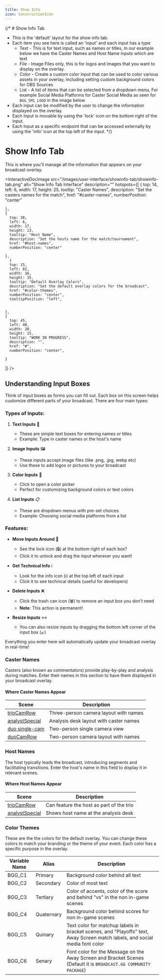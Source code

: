 ```yaml
---
title: Show Info
icon: ConstructionIcon
---
```




{/* # Show Info Tab

- This is the 'default' layout for the show info tab.
- Each item you see here is called an 'input' and each input has a type
  - Text - This is for text input, such as names or titles, In our example below we have the Caster Names and Host Name inputs which are text
  - File - Image Files only, this is for logos and images that you want to display on the overlay.
  - Color - Create a custom color input that can be used to color various assets in your overlay, including setting custom background colors for OBS Sources
  - List - A list of items that can be selected from a dropdown menu, For example Social Media Platforms for Caster Social Media as seen for `BGG_SM1_LOGO` in the image below
- Each input can be modified by the user to change the information displayed on the overlay.
- Each Input is movable by using the 'lock' icon on the bottom right of the input.
- Each Input as a specific endpoint that can be accessed externally by using the 'info' icon at the top left of the input.
 */}

 # Show Info Tab

This is where you'll manage all the information that appears on your broadcast overlay.



<InteractiveDocImage 
  src="/images/user-interface/showinfo-tab/showinfo-tab.png"
  alt="Show Info Tab Interface"
  description=""
  hotspots={[
    {
      top: 14,
      left: 6,
      width: 17,
      height: 25,
      tooltip: "Caster Names",
      description: "Set the casters names for the match",
      href: "#caster-names",
      numberPosition: "center"

      
    },
    {
      top: 38,
      left: 6,
      width: 17,
      height: 13,
      tooltip: "Host Name",
      description: "Set the hosts name for the match/tournament",
      href: "#host-names",
      numberPosition: "center"

    },
      {
      top: 15,
      left: 82,
      width: 16,
      height: 35,
      tooltip: "Default Overlay Colors",
      description: "Set the default overlay colors for the broadcast",
      href: "#color-themes",
      numberPosition: "center",
      tooltipPosition: "left",


    },
    {
      top: 45,
      left: 40,
      width: 20,
      height: 15,
      tooltip: "WORK IN PROGRESS",
      description: "",
      href: "#",
      numberPosition: "center",

    }
  ]}
/>

## Understanding Input Boxes

Think of input boxes as forms you can fill out. Each box on this screen helps customize different parts of your broadcast. There are four main types:

### Types of Inputs:

1. **Text Inputs** 📝
   - These are simple text boxes for entering names or titles
   - Example: Type in caster names or the host's name

2. **Image Inputs** 🖼️
   - These inputs accept image files (like .png, .jpg, webp etc)
   - Use these to add logos or pictures to your broadcast

3. **Color Inputs** 🎨
   - Click to open a color picker
   - Perfect for customizing background colors or text colors

4. **List Inputs** 📋
   - These are dropdown menus with pre-set choices
   - Example: Choosing social media platforms from a list

### Features:

- **Move Inputs Around** 🔄
  - See the lock icon (🔒) at the bottom right of each box?
  - Click it to unlock and drag the input wherever you want!

- **Get Technical Info** ℹ️
  - Look for the info icon (ℹ️) at the top left of each input
  - Click it to see technical details (useful for developers)

- **Delete Inputs** ❌
  - Click the trash can icon (🗑️) to remove an input box you don't need
  - **Note**: This action is permanent!

- **Resize Inputs** ↔️
  - You can also resize inputs by dragging the bottom left corner of the input box (↙️)

Everything you enter here will automatically update your broadcast overlay in real-time!





### Caster Names

Casters (also known as commentators) provide play-by-play and analysis during matches. Enter their names in this section to have them displayed in your broadcast overlay.

#### Where Caster Names Appear
| Scene | Description |
|-------|-------------|
| [trioCamRow](/overlays/default/available-scenes#triocam-row) | Three-person camera layout with names |
| [analystSpecial](/overlays/default/available-scenes#analyst-special) | Analysis desk layout with caster names |
| [duo single-cam](/overlays/default/available-scenes#duo-single-cam) | Two-person single camera view |
| [duoCamRow](/overlays/default/available-scenes#duocam-row) | Two-person camera layout with names |

### Host Names

The host typically leads the broadcast, introducing segments and facilitating transitions. Enter the host's name in this field to display it in relevant scenes.

#### Where Host Names Appear
| Scene | Description |
|-------|-------------|
| [trioCamRow](/overlays/default/available-scenes#triocam-row) | Can feature the host as part of the trio |
| [analystSpecial](/overlays/default/available-scenes#analyst-special) | Shows host name at the analysis desk |



### Color Themes

<p>These are the the colors for the default overlay. 
You can change these colors to match your branding or the theme of your event.
Each color has a specific purpose in the overlay.</p>

| Variable Name | Alias | Description |
|-------|-------------|-------|
| BGG_C1 | Primary | Background color behind all text |
| BGG_C2 | Secondary| Color of most text |
| BGG_C3 | Tertiary| Color of accents, color of the score and behind "vs" in the non in-game scenes |
| BGG_C4 | Quaternary| Background color behind scores for non in-game scenes |
| BGG_C5 | Quinary | Text color for matchup labels in bracket scenes, and "Playoffs" text, Away Screen match labels, and social media font color |
| BGG_C6 | Senary | Font color for the Message on the Away Screen and Bracket Scenes (Default it is `BROADCAST.GG COMMUNITY PACKAGE`) |
